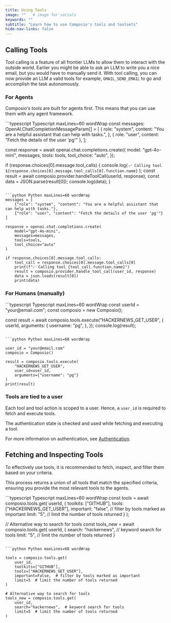 ```yaml
---
title: Using Tools
image: ""   # image for socials
keywords: ""
subtitle: "Learn how to use Composio's tools and toolsets"
hide-nav-links: false
---
```


## Calling Tools
Tool calling is a feature of all frontier LLMs to allow them to interact with the outside world. Earlier you might be able to ask an LLM to write you a nice email, but you would have to manually send it. With tool calling, you can now provide an LLM a valid tools for example, `GMAIL_SEND_EMAIL` to go and accomplish the task autonomously.

### For Agents
Composio's tools are built for agents first. This means that you can use them with any agent framework.

<CodeGroup>
```typescript Typescript maxLines=60 wordWrap
const messages: OpenAI.ChatCompletionMessageParam[] = [
  {
    role: "system",
    content: "You are a helpful assistant that can help with tasks.",
  },
  { role: "user", content: "Fetch the details of the user 'pg'" },
];

const response = await openai.chat.completions.create({
  model: "gpt-4o-mini",
  messages,
  tools: tools,
  tool_choice: "auto",
});

if (response.choices[0].message.tool_calls) {
  console.log(
    `✅ Calling tool ${response.choices[0].message.tool_calls[0].function.name}`
  );
  const result = await composio.provider.handleToolCall(userId, response);
  const data = JSON.parse(result[0]);
  console.log(data);
}
```

```python Python maxLines=60 wordWrap
messages = [
    {"role": "system", "content": "You are a helpful assistant that can help with tasks."},
    {"role": "user", "content": "Fetch the details of the user 'pg'"}
]

response = openai.chat.completions.create(
    model="gpt-4o-mini",
    messages=messages,
    tools=tools,
    tool_choice="auto"
)

if response.choices[0].message.tool_calls:
    tool_call = response.choices[0].message.tool_calls[0]
    print(f"✅ Calling tool {tool_call.function.name}")
    result = composio.provider.handle_tool_call(user_id, response)
    data = json.loads(result[0])
    print(data)
```
</CodeGroup>

### For Humans (manually)

<CodeGroup>
```typescript Typescript maxLines=60 wordWrap
const userId = "your@email.com";
const composio = new Composio();

const result = await composio.tools.execute("HACKERNEWS_GET_USER", {
  userId,
  arguments: {
    username: "pg",
  },
});
console.log(result);
```

```python Python maxLines=60 wordWrap

user_id = "your@email.com"
composio = Composio()

result = composio.tools.execute(
    "HACKERNEWS_GET_USER",
    user_id=user_id,
    arguments={"username": "pg"}
)
print(result)
```
</CodeGroup>

### Tools are tied to a user
Each tool and tool action is scoped to a user. Hence, a `user_id` is required to fetch and execute tools.

The authentication state is checked and used while fetching and executing a tool.

For more information on authentication, see [Authentication](/docs/v3/authentication).

## Fetching and Inspecting Tools
To effectively use tools, it is recommended to fetch, inspect, and filter them based on your criteria. 

This process returns a union of all tools that match the specified criteria, ensuring you provide the most relevant tools to the agents.

<CodeGroup>
```typescript Typescript maxLines=60 wordWrap
const tools = await composio.tools.get(
  userId,
  {
    toolkits: ["GITHUB"],
    tools: ["HACKERNEWS_GET_USER"],
    important: "false", // filter by tools marked as important
    limit: "5", // limit the number of tools returned
  }
);

// Alternative way to search for tools
const tools_new = await composio.tools.get(
  userId,
  {
    search: "hackernews", // keyword search for tools
    limit: "5", // limit the number of tools returned
  }
```

```python Python maxLines=60 wordWrap

tools = composio.tools.get(
    user_id,
    toolkits=["GITHUB"],
    tools=["HACKERNEWS_GET_USER"],
    important=False,  # filter by tools marked as important
    limit=5  # limit the number of tools returned
)

# Alternative way to search for tools
tools_new = composio.tools.get(
    user_id,
    search="hackernews",  # keyword search for tools
    limit=5  # limit the number of tools returned
)
```
</CodeGroup>